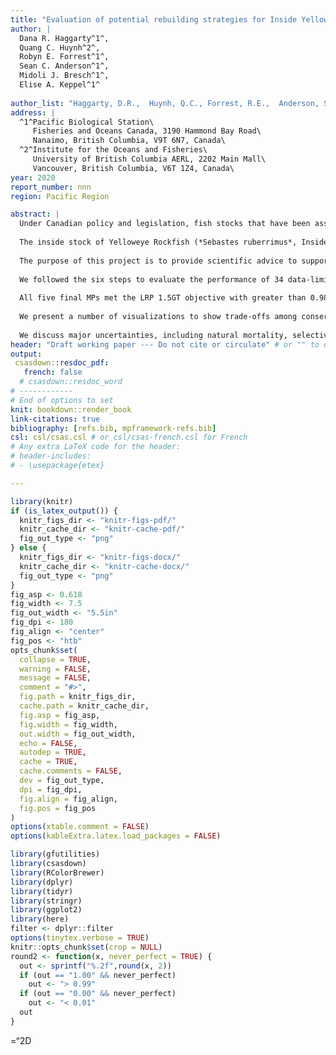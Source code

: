 ```yaml
---
title: "Evaluation of potential rebuilding strategies for Inside Yelloweye Rockfish (*Sebastes ruberrimus*) in British Columbia"
author: |
  Dana R. Haggarty^1^,
  Quang C. Huynh^2^,
  Robyn E. Forrest^1^,
  Sean C. Anderson^1^,
  Midoli J. Bresch^1^,
  Elise A. Keppel^1^
  
author_list: "Haggarty, D.R.,  Huynh, Q.C., Forrest, R.E.,  Anderson, S.C., Bresch, M.J., Keppel, E.A."
address: |
  ^1^Pacific Biological Station\
     Fisheries and Oceans Canada, 3190 Hammond Bay Road\
     Nanaimo, British Columbia, V9T 6N7, Canada\
  ^2^Institute for the Oceans and Fisheries\
     University of British Columbia AERL, 2202 Main Mall\
     Vancouver, British Columbia, V6T 1Z4, Canada\
year: 2020
report_number: nnn
region: Pacific Region

abstract: |
  Under Canadian policy and legislation, fish stocks that have been assessed as being below the Limit Reference Point (LRP) require a rebuilding plan to rebuild the stock above the LRP. Rebuilding plans should be based upon objectives characterised by: a target, a desired time to reach the target, and an agreed-upon acceptable probability of reaching the target. Rebuilding plans should also include planned management measures or management procedures (MPs), milestone objectives, and should undergo regular evaluation.
  
  The inside stock of Yelloweye Rockfish (*Sebastes ruberrimus*, Inside Yelloweye Rockfish) is a data-limited stock, occurring in Groundfish Management Area 4B (Queen Charlotte Strait, Strait of Georgia, and Strait of Juan de Fuca) in British Columbia (BC). The stock was assessed as being below the LRP in 2010, resulting in a published rebuilding plan. It is also listed under the *Species at Risk Act* (SARA) as a Species of Special Concern. The currently-implemented MP for rebuilding is an annual fixed total allowable catch (TAC) of 15 metric tonnes, which has not been re-evaluated.
  
  The purpose of this project is to provide scientific advice to support re-evaluation of the rebuilding plan for Inside Yelloweye Rockfish. The project applies a new management strategy evaluation (MSE) framework (the MP Framework) recently developed for BC groundfishes, to evaluate the performance of alternative data-limited MPs with respect to meeting rebuilding objectives. The MP Framework follows six best-practice steps for MSE: (1) defining the decision context; (2) setting objectives and performance metrics; (3) specifying operating models (OMs) to represent the underlying system and calculate performance metrics; (4) selecting candidate MPs; (5) conducting closed-loop simulations to evaluate performance of the MPs; and (6) presenting results to facilitate evaluation of trade-offs.
  
  We followed the six steps to evaluate the performance of 34 data-limited MPs with respect to meeting the principal objective LRP 1.5GT, which is to rebuild the stock above the LRP over 1.5 generations with at least 95% [19 times out of 20] probability of success. We also evaluated performance of MPs with respect to two additional conservation metrics, four average-catch objectives and one catch-variability objective. To account for uncertainty in underlying population dynamics and data sources, we developed six alternative OM scenarios, which differed with respect to specific model and data assumptions. These OM scenarios were divided into a "reference set" (four OMs) and a "robustness set" (two OMs). We calibrated all OMs to observed catch data, indices of abundance and available age composition data. We used closed-loop simulation to evaluate the performance of the MPs, and screened out MPs that did not meet a basic set of criteria, resulting in five remaining candidate MPs: annual constant-catch MPs of 10 tonnes or 15 tonnes, and three MPs that adjust the TAC based on the relative slope of the inside hard-bottom longline (HBLL) survey index of abundance.
  
  All five final MPs met the LRP 1.5GT objective with greater than 0.98 probability (49 times out of 50), across all four reference-set scenarios. This was largely because none of the reference-set OMs estimated the stock to be below the LRP in 2020. Within the two robustness-set scenarios, the scenario which simulated higher variability in the future HBLL survey performed similarly to the reference-set scenarios. However, under the scenario which assumed a lower rate of natural mortality for the stock ("Low M"), all MPs had lower probabilities of meeting LRP 1.5GT objective, with the lowest probability achieved by the current MP (constant catch of 15 t).
  
  We present a number of visualizations to show trade-offs among conservation and catch objectives for the different MPs across alternative OM scenarios. The visualizations present trade-off results in different tabular and graphical formats, intended to support the process of selecting the final MP. Because all the MPs met the LRP 1.5 GT objective under the reference-set scenarios, there were no strong trade-offs between conservation and catch objectives. Of the two robustness-set scenarios, trade-offs were most apparent under the Low M scenario, where the probability of meeting the LRP 1.5GT objective decreased as the probability of achieving an average short-term catch of 10 t increased.
  
  We discuss major uncertainties, including natural mortality, selectivity, and historical catches, noting that we attempted to address these uncertainties by evaluating performance of MPs across multiple OMs. We highlight issues regarding estimates of current stock status of Inside Yelloweye Rockfish, and the role of reference points in the MP Framework. We make recommendations for assessment frequency and triggers for re-assessment. Performance of MPs with respect to meeting two alternative COSEWIC criteria is also evaluated.
header: "Draft working paper --- Do not cite or circulate" # or "" to omit
output:
 csasdown::resdoc_pdf:
   french: false
  # csasdown::resdoc_word
# ------------
# End of options to set
knit: bookdown::render_book
link-citations: true
bibliography: [refs.bib, mpframework-refs.bib]
csl: csl/csas.csl # or csl/csas-french.csl for French
# Any extra LaTeX code for the header:
# header-includes:
# - \usepackage{etex}

---
```


```r
library(knitr)
if (is_latex_output()) {
  knitr_figs_dir <- "knitr-figs-pdf/"
  knitr_cache_dir <- "knitr-cache-pdf/"
  fig_out_type <- "png"
} else {
  knitr_figs_dir <- "knitr-figs-docx/"
  knitr_cache_dir <- "knitr-cache-docx/"
  fig_out_type <- "png"
}
fig_asp <- 0.618
fig_width <- 7.5
fig_out_width <- "5.5in"
fig_dpi <- 180
fig_align <- "center"
fig_pos <- "htb"
opts_chunk$set(
  collapse = TRUE,
  warning = FALSE,
  message = FALSE,
  comment = "#>",
  fig.path = knitr_figs_dir,
  cache.path = knitr_cache_dir,
  fig.asp = fig_asp,
  fig.width = fig_width,
  out.width = fig_out_width,
  echo = FALSE,
  autodep = TRUE,
  cache = TRUE,
  cache.comments = FALSE,
  dev = fig_out_type,
  dpi = fig_dpi,
  fig.align = fig_align,
  fig.pos = fig_pos
)
options(xtable.comment = FALSE)
options(kableExtra.latex.load_packages = FALSE)
```

```r
library(gfutilities)
library(csasdown)
library(RColorBrewer)
library(dplyr)
library(tidyr)
library(stringr)
library(ggplot2)
library(here)
filter <- dplyr::filter
options(tinytex.verbose = TRUE)
knitr::opts_chunk$set(crop = NULL)
round2 <- function(x, never_perfect = TRUE) {
  out <- sprintf("%.2f",round(x, 2))
  if (out == "1.00" && never_perfect)
    out <- "> 0.99"
  if (out == "0.00" && never_perfect)
    out <- "< 0.01"
  out
}
```

<!-- The math symbols greater and less than seem to render in RStudio Rmd files when inside $$..$$ chunks but tinytex doesn't recognize them unless the following are defined -->
\newcommand{\lt}{\ensuremath <}
\newcommand{\gt}{\ensuremath >}
\mathchardef\mhyphen="2D
